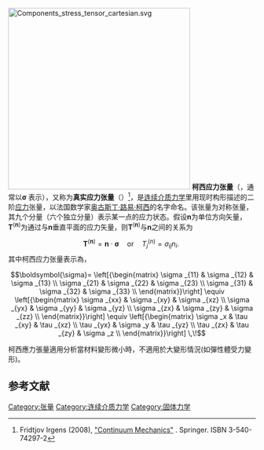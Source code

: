 [[File:Components_stress_tensor_cartesian.svg|370px]]
'''柯西应力张量'''（{{lang-en|Cauchy stress tensor}}，通常以<math>\boldsymbol\sigma\,\!</math>表示），又称为'''真实应力张量'''（{{lang|en|true stress tensor}}）<ref name=Irgens>Fridtjov Irgens (2008), [https://books.google.com/books?id=q5dB7Gf4bIoC&pg=PA46 "Continuum Mechanics"] {{Wayback|url=https://books.google.com/books?id=q5dB7Gf4bIoC&pg=PA46 |date=20201112040629 }}. Springer. ISBN 3-540-74297-2</ref>，是[[连续介质力学|连续介质力学]]里用现时构形描述的二阶[[应力|应力]]张量，以法国数学家[[奥古斯丁·路易·柯西|奥古斯丁·路易·柯西]]的名字命名。该张量为对称张量，其九个分量（六个独立分量）表示某一点的应力状态。假设'''n'''为单位方向矢量，'''T'''<sup>('''n''')</sup>为通过与'''n'''垂直平面的应力矢量，则'''T'''<sup>('''n''')</sup>与'''n'''之间的关系为
:<math>\mathbf{T}^{(\mathbf n)}= \mathbf n \cdot\boldsymbol{\sigma}\quad \text{or} \quad T_j^{(n)}= \sigma_{ij}n_i.\,\!</math>
其中柯西应力张量表示為，
:<math>\boldsymbol{\sigma}=
\left[{\begin{matrix}
\sigma _{11} & \sigma _{12} & \sigma _{13} \\
\sigma _{21} & \sigma _{22} & \sigma _{23} \\
\sigma _{31} & \sigma _{32} & \sigma _{33} \\
\end{matrix}}\right]

\equiv \left[{\begin{matrix}
\sigma _{xx} & \sigma _{xy} & \sigma _{xz} \\
\sigma _{yx} & \sigma _{yy} & \sigma _{yz} \\
\sigma _{zx} & \sigma _{zy} & \sigma _{zz} \\
\end{matrix}}\right]
\equiv \left[{\begin{matrix}
\sigma _x & \tau _{xy} & \tau _{xz} \\
\tau _{yx} & \sigma _y & \tau _{yz} \\
\tau _{zx} & \tau _{zy} & \sigma _z \\
\end{matrix}}\right]
\,\!</math>

柯西應力張量適用分析當材料變形微小時，不適用於大變形情況(如彈性體受力變形)。

== 参考文献 ==
{{reflist}}

{{力学小作品}}

[[Category:张量|Category:张量]]
[[Category:连续介质力学|Category:连续介质力学]]
[[Category:固体力学|Category:固体力学]]